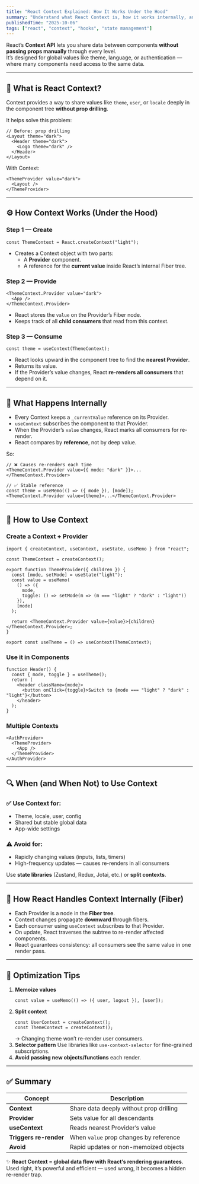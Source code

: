 ```yaml
---
title: "React Context Explained: How It Works Under the Hood"
summary: "Understand what React Context is, how it works internally, and best practices for using it effectively."
publishedTime: "2025-10-06"
tags: ["react", "context", "hooks", "state management"]
---
```


React’s **Context API** lets you share data between components **without passing props manually** through every level.  
It’s designed for global values like theme, language, or authentication — where many components need access to the same data.

---

## 🧩 What is React Context?

Context provides a way to share values like `theme`, `user`, or `locale` deeply in the component tree **without prop drilling**.

It helps solve this problem:

```tsx
// Before: prop drilling
<Layout theme="dark">
  <Header theme="dark">
    <Logo theme="dark" />
  </Header>
</Layout>
```

With Context:
```tsx
<ThemeProvider value="dark">
  <Layout />
</ThemeProvider>
```

---

## ⚙️ How Context Works (Under the Hood)

### Step 1 — Create
```tsx
const ThemeContext = React.createContext("light");
```
- Creates a Context object with two parts:
  - A **Provider** component.
  - A reference for the **current value** inside React’s internal Fiber tree.

### Step 2 — Provide
```tsx
<ThemeContext.Provider value="dark">
  <App />
</ThemeContext.Provider>
```
- React stores the `value` on the Provider’s Fiber node.  
- Keeps track of all **child consumers** that read from this context.

### Step 3 — Consume
```tsx
const theme = useContext(ThemeContext);
```
- React looks upward in the component tree to find the **nearest Provider**.  
- Returns its value.  
- If the Provider’s value changes, React **re-renders all consumers** that depend on it.

---

## 🧠 What Happens Internally

- Every Context keeps a `_currentValue` reference on its Provider.  
- `useContext` subscribes the component to that Provider.  
- When the Provider’s `value` changes, React marks all consumers for re-render.  
- React compares by **reference**, not by deep value.

So:
```tsx
// ❌ Causes re-renders each time
<ThemeContext.Provider value={{ mode: "dark" }}>...</ThemeContext.Provider>

// ✅ Stable reference
const theme = useMemo(() => ({ mode }), [mode]);
<ThemeContext.Provider value={theme}>...</ThemeContext.Provider>
```

---

## 🧱 How to Use Context

### Create a Context + Provider
```tsx
import { createContext, useContext, useState, useMemo } from "react";

const ThemeContext = createContext();

export function ThemeProvider({ children }) {
  const [mode, setMode] = useState("light");
  const value = useMemo(
    () => ({
      mode,
      toggle: () => setMode(m => (m === "light" ? "dark" : "light"))
    }),
    [mode]
  );

  return <ThemeContext.Provider value={value}>{children}</ThemeContext.Provider>;
}

export const useTheme = () => useContext(ThemeContext);
```

### Use it in Components
```tsx
function Header() {
  const { mode, toggle } = useTheme();
  return (
    <header className={mode}>
      <button onClick={toggle}>Switch to {mode === "light" ? "dark" : "light"}</button>
    </header>
  );
}
```

### Multiple Contexts
```tsx
<AuthProvider>
  <ThemeProvider>
    <App />
  </ThemeProvider>
</AuthProvider>
```

---

## 🔍 When (and When Not) to Use Context

### ✅ Use Context for:
- Theme, locale, user, config
- Shared but stable global data
- App-wide settings

### ⚠️ Avoid for:
- Rapidly changing values (inputs, lists, timers)
- High-frequency updates — causes re-renders in all consumers

Use **state libraries** (Zustand, Redux, Jotai, etc.) or **split contexts**.

---

## 🧠 How React Handles Context Internally (Fiber)

- Each Provider is a node in the **Fiber tree**.  
- Context changes propagate **downward** through fibers.  
- Each consumer using `useContext` subscribes to that Provider.  
- On update, React traverses the subtree to re-render affected components.  
- React guarantees consistency: all consumers see the same value in one render pass.

---

## 🚀 Optimization Tips

1. **Memoize values**
   ```tsx
   const value = useMemo(() => ({ user, logout }), [user]);
   ```
2. **Split context**
   ```tsx
   const UserContext = createContext();
   const ThemeContext = createContext();
   ```
   → Changing theme won’t re-render user consumers.
3. **Selector pattern**
   Use libraries like `use-context-selector` for fine-grained subscriptions.
4. **Avoid passing new objects/functions** each render.

---

## ✅ Summary

| Concept | Description |
|----------|--------------|
| **Context** | Share data deeply without prop drilling |
| **Provider** | Sets value for all descendants |
| **useContext** | Reads nearest Provider’s value |
| **Triggers re-render** | When `value` prop changes by reference |
| **Avoid** | Rapid updates or non-memoized objects |

✨ **React Context = global data flow with React’s rendering guarantees**.  
Used right, it’s powerful and efficient — used wrong, it becomes a hidden re-render trap.
